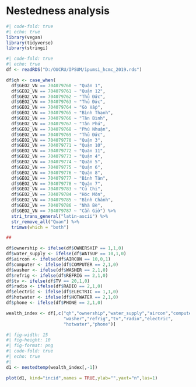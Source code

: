 # Nestedness analysis

```r
#| code-fold: true
#| echo: true
library(vegan)
library(tidyverse)
library(stringi)
```

```r
#| code-fold: true
#| echo: true
df <- readRDS("D:/OUCRU/IPSUM/ipumsi_hcmc_2019.rds")

df$qh <- case_when(
  df$GEO2_VN == 704079760 ~ "Quận 1",
  df$GEO2_VN == 704079761 ~ "Quận 12",
  df$GEO2_VN == 704079762 ~ "Thủ Đức",
  df$GEO2_VN == 704079763 ~ "Thủ Đức",
  df$GEO2_VN == 704079764 ~ "Gò Vấp",
  df$GEO2_VN == 704079765 ~ "Bình Thạnh",
  df$GEO2_VN == 704079766 ~ "Tân Bình",
  df$GEO2_VN == 704079767 ~ "Tân Phú",
  df$GEO2_VN == 704079768 ~ "Phú Nhuận",
  df$GEO2_VN == 704079769 ~ "Thủ Đức",
  df$GEO2_VN == 704079770 ~ "Quận 3",
  df$GEO2_VN == 704079771 ~ "Quận 10",
  df$GEO2_VN == 704079772 ~ "Quận 11",
  df$GEO2_VN == 704079773 ~ "Quận 4",
  df$GEO2_VN == 704079774 ~ "Quận 5",
  df$GEO2_VN == 704079775 ~ "Quận 6",
  df$GEO2_VN == 704079776 ~ "Quận 8",
  df$GEO2_VN == 704079777 ~ "Bình Tân", 
  df$GEO2_VN == 704079778 ~ "Quận 7",
  df$GEO2_VN == 704079783 ~ "Củ Chi",
  df$GEO2_VN == 704079784 ~ "Hóc Môn",
  df$GEO2_VN == 704079785 ~ "Bình Chánh",
  df$GEO2_VN == 704079786 ~ "Nhà Bè",
  df$GEO2_VN == 704079787 ~ "Cần Giờ") %>% 
  stri_trans_general("latin-ascii") %>%
  str_remove_all("Quan") %>% 
  trimws(which = "both")

##

df$ownership <- ifelse(df$OWNERSHIP == 1,1,0)
df$water_supply <- ifelse(df$WATSUP == 10,1,0)
df$aircon <- ifelse(df$AIRCON == 10,0,1)
df$computer <- ifelse(df$COMPUTER == 2,1,0)
df$washer <- ifelse(df$WASHER == 2,1,0)
df$refrig <- ifelse(df$REFRIG == 2,1,0)
df$tv <- ifelse(df$TV == 20,1,0)
df$radio <- ifelse(df$RADIO == 2,1,0)
df$electric <- ifelse(df$ELECTRIC == 1,1,0)
df$hotwater <- ifelse(df$HOTWATER == 2,1,0)
df$phone <- ifelse(df$PHONE == 2,1,0)

wealth_index <- df[,c("qh","ownership","water_supply","aircon","computer",
                      "washer","refrig","tv","radio","electric",
                      "hotwater","phone")] 
```

```r
#| fig-width: 15
#| fig-height: 10
#| fig-format: png
#| code-fold: true
#| echo: true
#| 
d1 <- nestedtemp(wealth_index[,-1])

plot(d1, kind="incid",names = TRUE,ylab="",yaxt="n",las=1)
```
